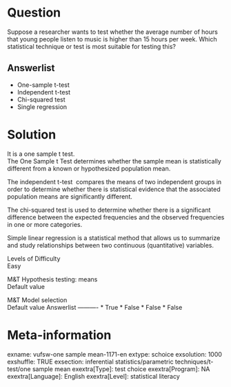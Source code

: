 Question
========
Suppose a researcher wants to test whether the average number of hours
that young people listen to music is higher than 15 hours per week.
Which statistical technique or test is most suitable for testing this?

Answerlist
----------
* One-sample t-test
* Independent t-test
* Chi-squared test
* Single regression

Solution
========





It is a one sample t test.  
The One Sample t Test determines whether the sample mean is
statistically different from a known or hypothesized population mean.  
  
The independent t-test  compares the means of two independent groups in
order to determine whether there is statistical evidence that the
associated population means are significantly different.  
  
The chi-squared test is used to determine whether there is a significant
difference between the expected frequencies and the observed frequencies
in one or more categories.  
  
Simple linear regression is a statistical method that allows us to
summarize and study relationships between two continuous (quantitative)
variables.





Levels of Difficulty  
Easy

M&T Hypothesis testing: means  
Default value

M&T Model selection  
Default value
Answerlist
----------
* True
* False
* False
* False

Meta-information
================
exname: vufsw-one sample mean-1171-en
extype: schoice
exsolution: 1000
exshuffle: TRUE
exsection: inferential statistics/parametric techniques/t-test/one sample mean
exextra[Type]: test choice
exextra[Program]: NA
exextra[Language]: English
exextra[Level]: statistical literacy

